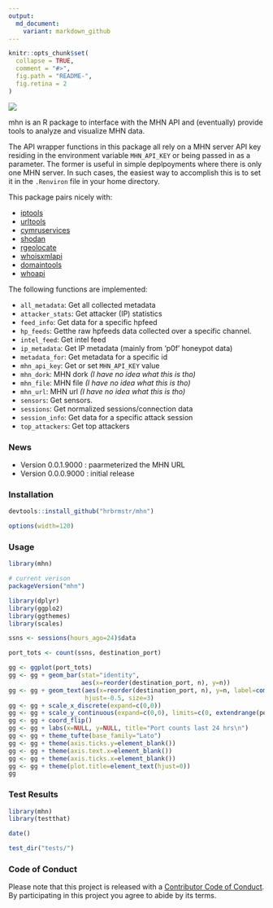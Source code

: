 ```yaml
---
output: 
  md_document:
    variant: markdown_github
---
```


<!-- README.md is generated from README.Rmd. Please edit that file -->

```r
knitr::opts_chunk$set(
  collapse = TRUE,
  comment = "#>",
  fig.path = "README-",
  fig.retina = 2
)
```

![](honeypot.png)

mhn is an R package to interface with the MHN API and (eventually) provide tools to analyze and visualize MHN data.

The API wrapper functions in this package all rely on a MHN server API
key residing in the environment variable `MHN_API_KEY` or being
passed in as a parameter. The former is useful in simple deplpoyments
where there is only one MHN server. In such cases, the easiest way to 
accomplish this is to set it in the `.Renviron` file in your
home directory.

This package pairs nicely with:

- [iptools](https://github.com/hrbrmstr/iptools)
- [urltools](https://github.com/Ironholds/urltools)
- [cymruservices](https://github.com/hrbrmstr/cymruservices)
- [shodan](https://github.com/hrbrmstr/shodan)
- [rgeolocate](https://github.com/Ironholds/rgeolocate)
- [whoisxmlapi](https://github.com/hrbrmstr/whoisxmlapi)
- [domaintools](https://github.com/hrbrmstr/domaintools)
- [whoapi](https://github.com/Ironholds/whoapi)

The following functions are implemented:

- `all_metadata`:	Get all collected metadata
- `attacker_stats`:	Get attacker (IP) statistics
- `feed_info`:	Get data for a specific hpfeed
- `hp_feeds`:	Getthe raw hpfeeds data collected over a specific channel.
- `intel_feed`:	Get intel feed
- `ip_metadata`:	Get IP metadata (mainly from 'p0f' honeypot data)
- `metadata_for`:	Get metadata for a specific id
- `mhn_api_key`:	Get or set `MHN_API_KEY` value
- `mhn_dork`:	MHN dork _(I have no idea what this is tho)_
- `mhn_file`:	MHN file _(I have no idea what this is tho)_
- `mhn_url`:	MHN url _(I have no idea what this is tho)_
- `sensors`:	Get sensors.
- `sessions`:	Get normalized sessions/connection data
- `session_info`:	Get data for a specific attack session
- `top_attackers`:	Get top attackers

### News

- Version 0.0.1.9000 : paarmeterized the MHN URL 
- Version 0.0.0.9000 : initial release

### Installation

```r
devtools::install_github("hrbrmstr/mhn")
```

```r
options(width=120)
```

### Usage

```r
library(mhn)

# current verison
packageVersion("mhn")

library(dplyr)
library(ggplo2)
library(ggthemes)
library(scales)

ssns <- sessions(hours_ago=24)$data

port_tots <- count(ssns, destination_port)

```

```r
gg <- ggplot(port_tots)
gg <- gg + geom_bar(stat="identity",
                    aes(x=reorder(destination_port, n), y=n))
gg <- gg + geom_text(aes(x=reorder(destination_port, n), y=n, label=comma(n)), 
                     hjust=-0.5, size=3)
gg <- gg + scale_x_discrete(expand=c(0,0))
gg <- gg + scale_y_continuous(expand=c(0,0), limits=c(0, extendrange(port_tots$n)[2]))
gg <- gg + coord_flip()
gg <- gg + labs(x=NULL, y=NULL, title="Port counts last 24 hrs\n")
gg <- gg + theme_tufte(base_family="Lato")
gg <- gg + theme(axis.ticks.y=element_blank())
gg <- gg + theme(axis.text.x=element_blank())
gg <- gg + theme(axis.ticks.x=element_blank())
gg <- gg + theme(plot.title=element_text(hjust=0))
gg
```

### Test Results

```r
library(mhn)
library(testthat)

date()

test_dir("tests/")
```

### Code of Conduct

Please note that this project is released with a [Contributor Code of Conduct](CONDUCT.md). 
By participating in this project you agree to abide by its terms.
